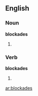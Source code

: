 ==English==

===Noun===
'''blockades'''

# {{plural of|[[blockade]]}}

===Verb===
'''blockades'''

# {{third-person singular of|[[blockade]]}}

[[ar:blockades]]